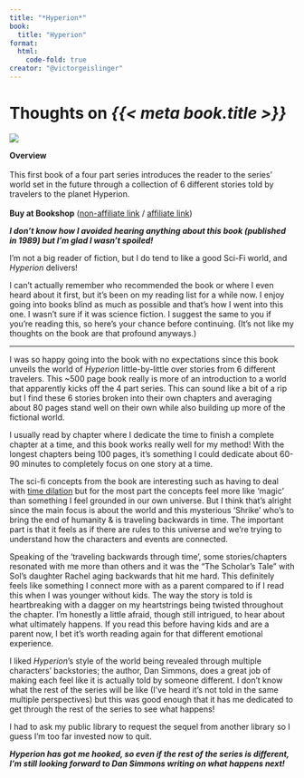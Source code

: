 ```yaml
---
title: "*Hyperion*"
book:
  title: "Hyperion"
format:
  html:
    code-fold: true
creator: "@victorgeislinger"
---
```


# Thoughts on *{{< meta book.title >}}*

::: {layout="[30,70]"}
![](https://books.google.com/books/content?id=u4R_FstZDEgC&printsec=frontcover&img=1)

**Overview** <br/>
<br/>
This first book of a four part series introduces the reader to the series' world
set in the future through a collection of 6 different stories told by travelers
to the planet Hyperion.
<br/>
<br/>
**Buy at Bookshop** ([non-affiliate link](https://bookshop.org/p/books/hyperion-dan-simmons/16914512) / [affiliate link](https://bookshop.org/a/93954/9780553283686))


::: 

***I don't know how I avoided hearing anything about this book (published in 1989) but I'm glad I wasn't spoiled!***

I'm not a big reader of fiction, but I do tend to like a good Sci-Fi world,
and _Hyperion_ delivers!

I can't actually remember who recommended the book or where I even heard about
it first, but it's been on my reading list for a while now. I enjoy going into
books blind as much as possible and that's how I went into this one. I wasn't
sure if it was science fiction. I suggest the same to you if you're reading this,
so here's your chance before continuing. (It's not like my thoughts on the book
are that profound anyways.)

----

I was so happy going into the book with no expectations since this book unveils
the world of _Hyperion_ little-by-little over stories from 6 different travelers.
This ~500 page book really is more of an introduction to a world that apparently
kicks off the 4 part series. This can sound like a bit of a rip but I find these
6 stories broken into their own chapters and averaging about 80 pages stand well
on their own while also building up more of the fictional world.

I usually read by chapter where I dedicate the time to finish a complete chapter
at a time, and this book works really well for my method! With the
longest chapters being 100 pages, it's something I could dedicate about 60-90
minutes to completely focus on one story at a time.

The sci-fi concepts from the book are interesting such as having to deal with
[time dilation](https://en.wikipedia.org/wiki/Time_dilation) but for the most
part the concepts feel more like 'magic' than something I feel grounded in our
own universe. But I think that's alright since the main focus is about the world
and this mysterious 'Shrike' who's to bring the end of humanity & is traveling
backwards in time. The important part is that it feels as if there are rules
to this universe and we're trying to understand how the characters and events
are connected.

Speaking of the 'traveling backwards through time', some stories/chapters
resonated with me more than others and it was the "The Scholar's Tale" with
Sol's daughter Rachel aging backwards that hit me hard. This definitely feels
like something I connect more with as a parent compared to if I read this when
I was younger without kids. The way the story is told is heartbreaking with a
dagger on my heartstrings being twisted throughout the chapter. I'm honestly a
little afraid, though still intrigued, to hear about what ultimately happens. If
you read this before having kids and are a parent now, I bet it's worth reading
again for that different emotional experience.

I liked _Hyperion_'s style of the world being revealed through multiple
characters' backstories; the author, Dan Simmons, does a great job of making
each feel like it is actually told by someone different.
I don't know what the rest of the series will be like (I've heard it's not told
in the same multiple perspectives) but this was good enough that it has me
dedicated to get through the rest of the series to see what happens!

I had to
ask my public library to request the sequel from another library so I guess I'm
too far invested now to quit. 

***Hyperion has got me hooked, so even if the rest of the series is different, I'm still looking forward to Dan Simmons writing on what happens next!***
